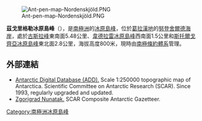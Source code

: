 {{expand|time=2014-01-02T17:24:21+00:00}}
[[Image:Ant-pen-map-Nordenskjöld.PNG|thumb]]

{{coord|64|26|30|S|60|07|43|W|display=title}}

'''茲戈里格勒冰原島峰'''（{{lang-en|Zgorigrad Nunatak}}），是[[南極洲|南極洲]]的[[冰原島峰|冰原島峰]]，位於[[葛拉漢地|葛拉漢地]]的[[努登舍爾德海岸|努登舍爾德海岸]]，處於[[古斯拉峰|古斯拉峰]]東南面5.48公里、[[韋德拉雷冰原島峰|韋德拉雷冰原島峰]]西南面1.5公里和[[斯托爾戈齊亞冰原島峰|斯托爾戈齊亞冰原島峰]]東北面2.8公里，海拔高度800米，現時由[[南極條約體系|南極條約體系]]管理。

==外部連結==
* [http://www.add.scar.org Antarctic Digital Database (ADD).] {{Wayback|url=http://www.add.scar.org/ |date=20170305000653 }} Scale 1:250000 topographic map of Antarctica. Scientific Committee on Antarctic Research (SCAR). Since 1993, regularly upgraded and updated.
* [https://data.aad.gov.au/aadc/gaz/scar/display_name.cfm?gaz_id=137495 Zgorigrad Nunatak.] {{Wayback|url=https://data.aad.gov.au/aadc/gaz/scar/display_name.cfm?gaz_id=137495 |date=20170922101013 }} SCAR Composite Antarctic Gazetteer.

{{DEFAULTSORT:Zgorigrad Nunatak}}
[[Category:南極洲冰原島峰|Category:南極洲冰原島峰]]


{{NordenskjöldCoast-geo-stub}}